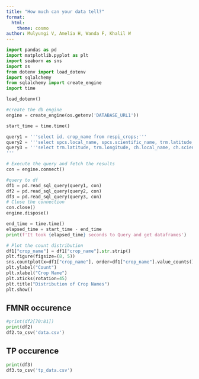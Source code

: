 ```yaml
---
title: "How much can your data tell?"
format:
  html:
    theme: cosmo
author: Mulyungi V, Amelia H, Wanda F, Khalil W
---
```


```python
import pandas as pd
import matplotlib.pyplot as plt
import seaborn as sns
import os
from dotenv import load_dotenv
import sqlalchemy
from sqlalchemy import create_engine
import time

load_dotenv()
```


```python
#create the db engine
engine = create_engine(os.getenv('DATABASE_URL1'))

start_time = time.time()

query1 = '''select id, crop_name from respi_crops;'''
query2 = '''select spcs.local_name, spcs.scientific_name, trm.latitude, trm.longitude from respi_fmnr_species spcs join respi_tree_measurement trm on trm.fmnr_species_id=spcs.id order by spcs.scientific_name desc;'''
query3 = '''select trm.latitude, trm.longitude, ch.local_name, ch.scientific_name from respi_tree_measurement trm join respi_cohort ch on ch.id=trm.cohort_id;
'''

# Execute the query and fetch the results
con = engine.connect()

#query to df
df1 = pd.read_sql_query(query1, con)
df2 = pd.read_sql_query(query2, con)
df3 = pd.read_sql_query(query3, con)
# Close the connection
con.close()
engine.dispose()

end_time = time.time()
elapsed_time = start_time - end_time
print(f'It took {elapsed_time} seconds to Query and get dataframes')

```


```python
# Plot the count distribution
df1["crop_name"] = df1["crop_name"].str.strip()
plt.figure(figsize=(8, 5))
sns.countplot(x=df1["crop_name"], order=df1["crop_name"].value_counts().index, palette="viridis", hue=df1["crop_name"], legend=False, )
plt.ylabel("Count")
plt.xlabel("Crop Name")
plt.xticks(rotation=45)
plt.title("Distribution of Crop Names")
plt.show()
```

## FMNR occurence

```python
#print(df2[70:81])
print(df2)
df2.to_csv('data.csv')
```

## TP occurence

```python
print(df3)
df3.to_csv('tp_data.csv')
```

